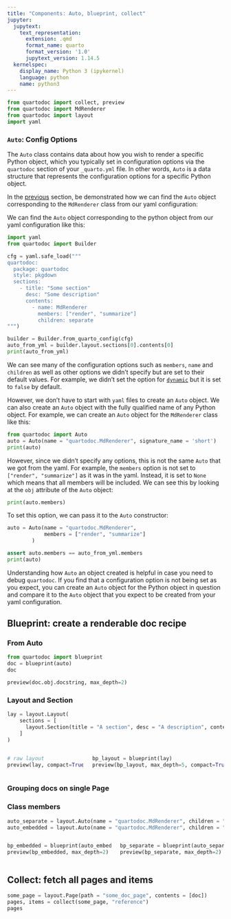 ```yaml
---
title: "Components: Auto, blueprint, collect"
jupyter:
  jupytext:
    text_representation:
      extension: .qmd
      format_name: quarto
      format_version: '1.0'
      jupytext_version: 1.14.5
  kernelspec:
    display_name: Python 3 (ipykernel)
    language: python
    name: python3
---
```


```python
from quartodoc import collect, preview
from quartodoc import MdRenderer
from quartodoc import layout
import yaml
```

### `Auto`: Config Options

The `Auto` class contains data about how you wish to render a specific Python object, which you typically set in configuration options via the `quartodoc` section of your `_quarto.yml` file.  In other words, `Auto` is a data structure that represents the configuration options for a specific Python object.

In the [previous](dev-big-picture.qmd) section, be demonstrated how we can find the `Auto` object corresponding to the `MdRenderer` class from our yaml configuration:

We can find the `Auto` object corresponding to the python object from our yaml configuration like this:

```python
import yaml
from quartodoc import Builder

cfg = yaml.safe_load("""
quartodoc:
  package: quartodoc
  style: pkgdown
  sections:
    - title: "Some section"
      desc: "Some description"
      contents:
        - name: MdRenderer
          members: ["render", "summarize"]
          children: separate
""")

builder = Builder.from_quarto_config(cfg)
auto_from_yml = builder.layout.sections[0].contents[0]
print(auto_from_yml)
```

We can see many of the configuration options such as `members`, `name` and `children` as well as other options we didn't specify but are set to their default values.  For example, we didn't set the option for [`dynamic`](basic-content.qmd#dynamic-lookup) but it is set to `false` by default.

However, we don't have to start with `yaml` files to create an `Auto` object.  We can also create an `Auto` object with the fully qualified name of any Python object.  For example, we can create an `Auto` object for the `MdRenderer` class like this:
```python
from quartodoc import Auto
auto = Auto(name = "quartodoc.MdRenderer", signature_name = 'short')
print(auto)
```

However, since we didn't specify any options, this is not the same `Auto` that we got from the yaml.  For example, the `members` option is not set to `["render", "summarize"]` as it was in the yaml.  Instead, it is set to `None` which means that all members will be included.  We can see this by looking at the `obj` attribute of the `Auto` object:

```python
print(auto.members)
```

To set this option, we can pass it to the `Auto` constructor:

```python
auto = Auto(name = "quartodoc.MdRenderer", 
            members = ["render", "summarize"]
        )

assert auto.members == auto_from_yml.members
print(auto)
```

Understanding how `Auto` an object created is helpful in case you need to debug `quartodoc`.  If you find that a configuration option is not being set as you expect, you can create an `Auto` object for the Python object in question and compare it to the `Auto` object that you expect to be created from your yaml configuration.

## Blueprint: create a renderable doc recipe

### From Auto

```python
from quartodoc import blueprint
doc = blueprint(auto)
doc
```

```python
preview(doc.obj.docstring, max_depth=2)
```

### Layout and Section

```python
lay = layout.Layout(
    sections = [
      layout.Section(title = "A section", desc = "A description", contents = [auto])
    ]
)
```


:::::: {.columns}

::: {.column}

```python
# raw layout
preview(lay, compact=True)
```

:::
::: {.column}

```python
bp_layout = blueprint(lay)
preview(bp_layout, max_depth=5, compact=True)
```

:::

::::::

### Grouping docs on single Page

### Class members

```python
auto_separate = layout.Auto(name = "quartodoc.MdRenderer", children = "separate")
auto_embedded = layout.Auto(name = "quartodoc.MdRenderer", children = "embedded")
```

:::::: {.columns}

::: {.column}
```python
bp_embedded = blueprint(auto_embedded)
preview(bp_embedded, max_depth=2)
```
:::
::: {.column}
```python
bp_separate = blueprint(auto_separate)
preview(bp_separate, max_depth=2)
```
:::

::::::


## Collect: fetch all pages and items


```python
some_page = layout.Page(path = "some_doc_page", contents = [doc])
pages, items = collect(some_page, "reference")
pages
```

